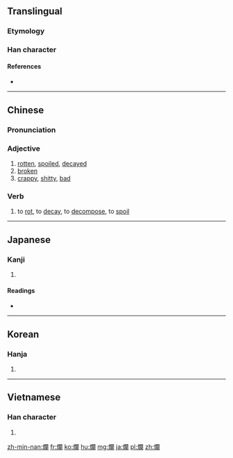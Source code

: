 {{also|烂}}
==Translingual==

===Etymology===
{{Han etyl}}
{{Han compound|火|闌|t1=fire|ls=psc}}

===Han character===
{{Han char|rn=86|rad=火|as=17|sn=21|four=97820|canj=FANW|ids=⿰火闌}}

====References====
* {{Han ref|kx=0687.250|dkj=19604|dj=1099.120|hdz=32249.020|uh=721B|ud=29211|bh=C4EA|bd=50410}}

----

==Chinese==
{{zh-forms|s=烂}}

===Pronunciation===
{{zh-pron
|m=làn
|c=laan6
|mc=y
|oc=y
|ma=Zh-làn.ogg
|cat=a,v
}}

===Adjective===
{{zh-adj}}

# [[rotten]], [[spoiled]], [[decayed]]
# [[broken]]
# [[crappy]], [[shitty]], [[bad]]

===Verb===
{{zh-verb}}

# to [[rot]], to [[decay]], to [[decompose]], to [[spoil]]

<!-- ====Compounds==== (need to be converted to traditional forms)
* [[烂糊]]
* [[烂漫]], [[烂熳]], [[烂缦]]
* [[烂泥]]
* [[烂舌头]]
* [[烂熟]]
* [[烂摊子]]
* [[烂账]]
* [[烂醉]] -->

----

==Japanese==

===Kanji===
{{ja-kanji|grade=|rs=火17}}

# {{defn|lang=ja|sort=火17}}

====Readings====
* {{ja-readings|on=[[らん]] (ran)|kun=[[ただれる]] (tadareru)}}

----

==Korean==

===Hanja===
{{ko-hanja|hangeul=[[란]], [[난]]|eumhun=|rv=ran, nan|mr=ran, nan|y=lan, nan}}

# {{defn|lang=ko|sort=火17}}

----

==Vietnamese==

===Han character===
{{vi-readings|rs=火17|hanviet=[[lạn]], [[láng]], [[rạn]]}}

# {{defn|lang=vi|sort=火17}}

[[zh-min-nan:爛]]
[[fr:爛]]
[[ko:爛]]
[[hu:爛]]
[[mg:爛]]
[[ja:爛]]
[[pl:爛]]
[[zh:爛]]